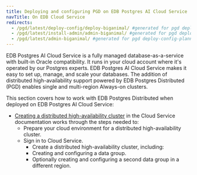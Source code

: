 ```yaml
---
title: Deploying and configuring PGD on EDB Postgres AI Cloud Service
navTitle: On EDB Cloud Service
redirects:
  - /pgd/latest/deploy-config/deploy-biganimal/ #generated for pgd deploy-config-planning reorg
  - /pgd/latest/install-admin/admin-biganimal/ #generated for pgd deploy-config-planning reorg 
  - /pgd/latest/admin-biganimal/ #generated for pgd deploy-config-planning reorg 
---
```


EDB Postgres AI Cloud Service is a fully managed database-as-a-service with built-in Oracle compatibility. It runs in your cloud account where it's operated by our Postgres experts. EDB Postgres AI Cloud Service makes it easy to set up, manage, and scale your databases. The addition of distributed high-availability support powered by EDB Postgres Distributed (PGD) enables single and multi-region Always-on clusters.

This section covers how to work with EDB Postgres Distributed when deployed on EDB Postgres AI Cloud Service:

- [Creating a distributed high-availability cluster](/edb-postgres-ai/cloud-service/getting_started/creating_cluster/creating_a_dha_cluster/) in the Cloud Service documentation works through the steps needed to:
  - Prepare your cloud environment for a distributed high-availability cluster.
  - Sign in to Cloud Service.
    - Create a distributed high-availability cluster, including:
    - Creating and configuring a data group.
    - Optionally creating and configuring a second data group in a different region.
